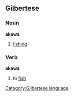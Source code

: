 ==Gilbertese==
===Noun===
'''akawa'''
#[[fishing]]
===Verb===
'''akawa'''
#to [[fish]]
[[Category:Gilbertese language]]
